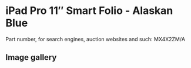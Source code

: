 
# iPad Pro 11″ Smart Folio - Alaskan Blue

Part number, for search engines, auction websites and such: MX4X2ZM/A

## Image gallery

<div style={{ width: '100%', maxWidth: '768px' }}>
<GalleryComponent
    images={[
      {
        original: "/everysource/MX4X2.webp",
        thumbnail: "/everypreview/MX4X2.webp",
      },
      {
        original: "/everysource/MX4X2_AV1.webp",
        thumbnail: "/everypreview/MX4X2_AV1.webp",
      },
      {
        original: "/everysource/MX4X2_AV2.webp",
        thumbnail: "/everypreview/MX4X2_AV2.webp",
      },
      {
        original: "/everysource/MX4X2_AV3.webp",
        thumbnail: "/everypreview/MX4X2_AV3.webp",
      },
      {
        original: "/everysource/MX4X2_AV4.webp",
        thumbnail: "/everypreview/MX4X2_AV4.webp",
      }
    ]}
  />
</div>